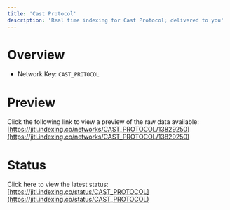 ```yaml
---
title: 'Cast Protocol'
description: 'Real time indexing for Cast Protocol; delivered to you'
---
```


# Overview
- Network Key: `CAST_PROTOCOL`

# Preview
Click the following link to view a preview of the raw data available: [https://jiti.indexing.co/networks/CAST_PROTOCOL/13829250](https://jiti.indexing.co/networks/CAST_PROTOCOL/13829250)

# Status
Click here to view the latest status: [https://jiti.indexing.co/status/CAST_PROTOCOL](https://jiti.indexing.co/status/CAST_PROTOCOL)
